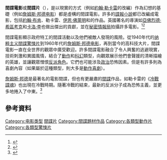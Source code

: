 {{noteTA
|G1=James Bond
|G2=Show
|G3=Movie
}}
{{Other uses|間諜}}
'''間諜電影'''或'''間諜片'''（{{lang-en|Spy film}}），是以現實的方式（例如[[約翰·勒卡雷|約翰·勒卡雷]]的改編）作為幻想的基礎（例如[[詹姆斯·邦德系列电影|詹姆斯·邦德电影]]）都是虛構的間諜電影。許多的[[諜報小說|諜報小說]]都已改編成電影，包括[[約翰·布肯|約翰·布肯]]、勒卡雷、[[伊恩·佛萊明|伊恩·佛萊明]]和{{le|萊恩·登頓|Len Deighton}}的作品。英國著名的導演如[[亞佛烈德·希區考克|亞佛烈德·希區考克]]和[[卡洛·李|卡洛·李]]也做出傑出的貢獻，並在[[秘密情報局|秘密情報局]]拍攝許多電影。<ref>{{Cite web|title=CFF09 Brochure|url=https://issuu.com/camfilmtrust/docs/cff09_brochure|accessdate=2021-04-11|last=1285261|work=Issuu|language=en|archive-date=2016-08-25|archive-url=https://web.archive.org/web/20160825234133/https://issuu.com/camfilmtrust/docs/cff09_brochure|dead-url=no}}</ref><ref>{{Cite web|title=Spy movies - The guys who came in from the cold|url=https://www.independent.co.uk/arts-entertainment/films/features/spy-movies-guys-who-came-cold-1796078.html|accessdate=2021-04-11|date=2011-10-23|work=The Independent|language=en|archive-date=2017-07-04|archive-url=https://web.archive.org/web/20170704110658/http://www.independent.co.uk/arts-entertainment/films/features/spy-movies-the-guys-who-came-in-from-the-cold-1796078.html|dead-url=no}}</ref>

間諜電影顯示政府特工的間諜活動以及他們被敵人發現的風險。從1940年代的[[纳粹主义|纳粹主义]][[間諜|間諜]][[驚悚片|驚悚片]]到1960年代的[[詹姆斯·邦德系列电影|詹姆斯·邦德电影]]，再到當今的高科技大片，間諜電影一直在全世界的觀眾中廣受歡迎。許多間諜電影融合了令人興奮的逃避現實，技術刺激和異國風情，結合了[[動作片|動作]]和[[科幻片|科幻]]類型，向觀眾展示他們會聲援的清晰描繪的英雄，並讓觀眾憎恨[[反派角色|反派角色]]。它們也可能涉及[[政治|政治]]恐怖因素。但是有許多則為喜劇內容（如果屬於這種類型，則大多是[[動作片|動作]][[喜劇片|喜劇]]）。

[[詹姆斯·邦德|詹姆斯·邦德]]是最著名的電影間諜，但也有更嚴肅的[[間諜|間諜]]作品，如勒卡雷的《[[冷戰諜魂_(電影)|冷戰諜魂]]》也出現在冷戰時期。隨著冷戰的結束，最新的反派分子成為恐怖主義，並更多地捲入了中東。<ref>{{Cite web|title=Spy Film Movies and Films - Find Spy Film Movie Recommendations, Casts, Reviews, and Summaries - AllRovi|url=https://web.archive.org/web/20120117090541/http://www.allrovi.com/movies/genre/spy-film-d515|accessdate=2021-04-11|date=2012-01-17|work=web.archive.org}}</ref>

==參考資料==
{{reflist|30em}}

{{Film genres}}
[[Category:电影类型|Category:电影类型]]
[[Category:間諜片|]]
[[Category:間諜題材作品|Category:間諜題材作品]]
[[Category:各類型動作片|Category:各類型動作片]]
[[Category:各類型驚悚片|Category:各類型驚悚片]]